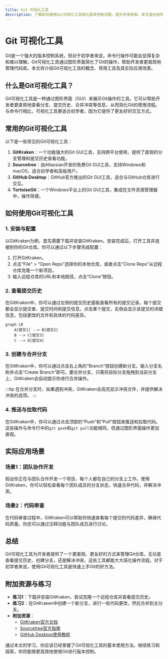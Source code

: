 ```yaml
---
title: Git 可视化工具
description: 了解如何使用Git可视化工具简化版本控制流程，提升开发效率。本文适合初学者，涵盖工具介绍、使用场景和实际案例。
---
```


# Git 可视化工具

Git是一个强大的版本控制系统，但对于初学者来说，命令行操作可能会显得复杂和难以理解。Git可视化工具通过图形界面简化了Git的操作，帮助开发者更直观地管理代码库。本文将介绍Git可视化工具的概念、常用工具及其实际应用场景。

## 什么是Git可视化工具？

Git可视化工具是一种通过图形界面（GUI）来展示Git操作的工具。它可以帮助开发者更直观地查看分支、提交历史、合并冲突等信息，从而简化Git的使用流程。与命令行相比，可视化工具更适合初学者，因为它提供了更友好的交互方式。

## 常用的Git可视化工具

以下是一些常见的Git可视化工具：

1. **GitKraken**：一个功能强大的Git GUI工具，支持跨平台使用，提供了直观的分支管理和提交历史查看功能。
2. **Sourcetree**：由Atlassian开发的免费Git GUI工具，支持Windows和macOS，适合初学者和高级用户。
3. **GitHub Desktop**：GitHub官方推出的Git GUI工具，适合与GitHub仓库进行交互。
4. **TortoiseGit**：一个Windows平台上的Git GUI工具，集成在文件资源管理器中，操作简便。

## 如何使用Git可视化工具

### 1. 安装与配置

以GitKraken为例，首先需要下载并安装GitKraken。安装完成后，打开工具并连接到你的Git仓库。你可以通过以下步骤完成配置：

1. 打开GitKraken。
2. 点击“File” > “Open Repo”选择你的本地仓库，或者点击“Clone Repo”从远程仓库克隆一个新项目。
3. 输入远程仓库的URL和本地路径，点击“Clone”按钮。

### 2. 查看提交历史

在GitKraken中，你可以通过左侧的提交历史面板查看所有的提交记录。每个提交都会显示提交者、提交时间和提交信息。点击某个提交，右侧会显示该提交的详细信息，包括更改的文件和具体的代码差异。

```mermaid
graph LR
    A[提交1] --> B[提交2]
    B --> C[提交3]
    C --> D[提交4]
```

### 3. 创建与合并分支

在GitKraken中，你可以通过点击右上角的“Branch”按钮创建新分支。输入分支名称并点击“Create Branch”即可。要合并分支，只需将目标分支拖拽到当前分支上，GitKraken会自动提示你进行合并操作。

:::tip
在合并分支时，如果遇到冲突，GitKraken会高亮显示冲突文件，并提供解决冲突的选项。
:::

### 4. 推送与拉取代码

在GitKraken中，你可以通过点击顶部的“Push”和“Pull”按钮来推送和拉取代码。这些操作与命令行中的`git push`和`git pull`功能相同，但通过图形界面操作更加直观。

## 实际应用场景

### 场景1：团队协作开发

假设你正在与团队合作开发一个项目，每个人都在自己的分支上工作。使用GitKraken，你可以轻松查看每个团队成员的分支状态，快速合并代码，并解决冲突。

### 场景2：代码审查

在代码审查过程中，GitKraken可以帮助你快速查看每个提交的代码差异，确保代码质量。你还可以通过注释功能与团队成员进行讨论。

## 总结

Git可视化工具为开发者提供了一个更直观、更友好的方式来管理Git仓库。无论是查看提交历史、创建分支，还是解决冲突，这些工具都能大大简化操作流程。对于初学者来说，使用Git可视化工具是快速上手Git的好方法。

## 附加资源与练习

- **练习1**：下载并安装GitKraken，尝试克隆一个远程仓库并查看提交历史。
- **练习2**：在GitKraken中创建一个新分支，进行一些代码更改，然后合并到主分支。
- **附加资源**：
  - [GitKraken官方文档](https://support.gitkraken.com/)
  - [Sourcetree官方指南](https://www.sourcetreeapp.com/)
  - [GitHub Desktop使用教程](https://docs.github.com/en/desktop)

通过本文的学习，你应该已经掌握了Git可视化工具的基本使用方法。继续练习和探索，你将能够更高效地使用Git进行版本控制。